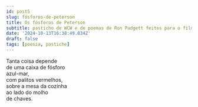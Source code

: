 ```yaml
---
id: post5
slug: fósforos-de-peterson
title: Os fósforos de Peterson
subtitle: pasticho de WCW e de poemas de Ron Padgett feitos para o filme 'Peterson'
date: '2024-10-13T16:38:49.034Z'
draft: false
tags: [poesia, pastiche]
---
```


Tanta coisa depende  
de uma caixa de fósforo  
azul-mar,  
com palitos vermelhos,  
sobre a mesa da cozinha  
ao lado do molho  
de chaves.
